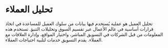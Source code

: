 # تحليل العملاء

تحليل العميل هو عملية يُستخدم فيها بيانات من سلوك العميل للمساعدة في اتخاذ قرارات أساسية في عالم الأعمال عبر تقسيم السوق وتحليلات التنبؤ. تستخدم هذه المعلومات من قبل الشركات في التسويق المباشر، واختيار المواقع، وإدارة العلاقات مع العملاء. يقدم التسويق خدمات لتلبية احتياجات العملاء.